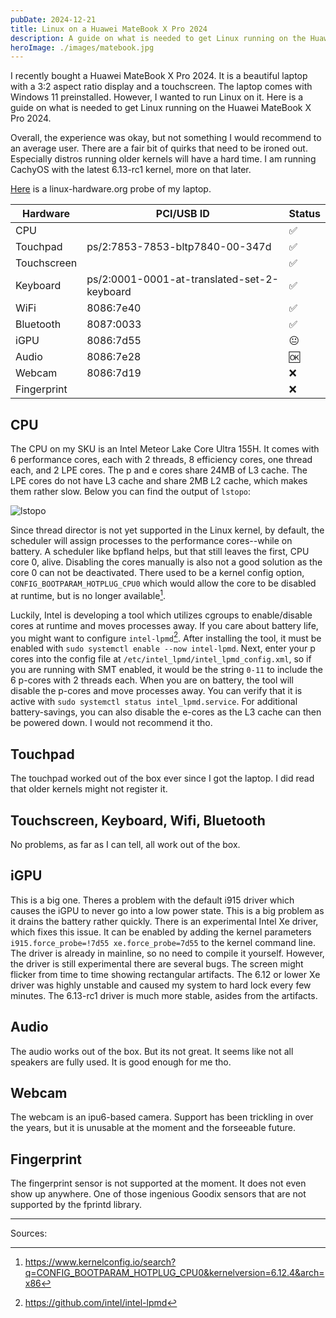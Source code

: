 ```yaml
---
pubDate: 2024-12-21
title: Linux on a Huawei MateBook X Pro 2024
description: A guide on what is needed to get Linux running on the Huawei MateBook X Pro 2024.
heroImage: ./images/matebook.jpg
---
```


I recently bought a Huawei MateBook X Pro 2024. It is a beautiful laptop with a 3:2 aspect ratio display and a touchscreen. The laptop comes with Windows 11 preinstalled. However, I wanted to run Linux on it. Here is a guide on what is needed to get Linux running on the Huawei MateBook X Pro 2024.

Overall, the experience was okay, but not something I would recommend to an average user. There are a fair bit of quirks that need to be ironed out. Especially distros running older kernels will have a hard time. I am running CachyOS with the latest 6.13-rc1 kernel, more on that later.

[Here](https://linux-hardware.org/?probe=b6dcf78af5) is a linux-hardware.org probe of my laptop.

| Hardware    | PCI/USB ID                                  | Status             |
| ----------- | ------------------------------------------- | ------------------ |
| CPU         |                                             | :white_check_mark: |
| Touchpad    | ps/2:7853-7853-bltp7840-00-347d             | :white_check_mark: |
| Touchscreen |                                             | :white_check_mark: |
| Keyboard    | ps/2:0001-0001-at-translated-set-2-keyboard | :white_check_mark: |
| WiFi        | 8086:7e40                                   | :white_check_mark: |
| Bluetooth   | 8087:0033                                   | :white_check_mark: |
| iGPU        | 8086:7d55                                   | :neutral_face:     |
| Audio       | 8086:7e28                                   | :ok:               |
| Webcam      | 8086:7d19                                   | :x:                |
| Fingerprint |                                             | :x:                |

## CPU

The CPU on my SKU is an Intel Meteor Lake Core Ultra 155H. It comes with 6 performance cores, each with 2 threads, 8 efficiency cores, one thread each, and 2 LPE cores. The p and e cores share 24MB of L3 cache. The LPE cores do not have L3 cache and share 2MB L2 cache, which makes them rather slow. Below you can find the output of `lstopo`:

![lstopo](../../assets/lstopo-matebook.png)

Since thread director is not yet supported in the Linux kernel, by default, the scheduler will assign processes to the performance cores--while on battery. A scheduler like bpfland helps, but that still leaves the first, CPU core 0, alive. Disabling the cores manually is also not a good solution as the core 0 can not be deactivated. There used to be a kernel config option, `CONFIG_BOOTPARAM_HOTPLUG_CPU0` which would allow the core to be disabled at runtime, but is no longer available[^1].

Luckily, Intel is developing a tool which utilizes cgroups to enable/disable cores at runtime and moves processes away. If you care about battery life, you might want to configure `intel-lpmd`[^2].
After installing the tool, it must be enabled with `sudo systemctl enable --now intel-lpmd`. Next, enter your p cores into the config file at `/etc/intel_lpmd/intel_lpmd_config.xml`, so if you are running with SMT enabled, it would be the string `0-11` to include the 6 p-cores with 2 threads each. When you are on battery, the tool will disable the p-cores and move processes away. You can verify that it is active with `sudo systemctl status intel_lpmd.service`. For additional battery-savings, you can also disable the e-cores as the L3 cache can then be powered down. I would not recommend it tho.

## Touchpad

The touchpad worked out of the box ever since I got the laptop. I did read that older kernels might not register it.

## Touchscreen, Keyboard, Wifi, Bluetooth

No problems, as far as I can tell, all work out of the box.

## iGPU

This is a big one. Theres a problem with the default i915 driver which causes the iGPU to never go into a low power state. This is a big problem as it drains the battery rather quickly. There is an experimental Intel Xe driver, which fixes this issue. It can be enabled by adding the kernel parameters `i915.force_probe=!7d55 xe.force_probe=7d55` to the kernel command line. The driver is already in mainline, so no need to compile it yourself. However, the driver is still experimental there are several bugs. The screen might flicker from time to time showing rectangular artifacts. The 6.12 or lower Xe driver was highly unstable and caused my system to hard lock every few minutes. The 6.13-rc1 driver is much more stable, asides from the artifacts.

## Audio

The audio works out of the box. But its not great. It seems like not all speakers are fully used. It is good enough for me tho.

## Webcam

The webcam is an ipu6-based camera. Support has been trickling in over the years, but it is unusable at the moment and the forseeable future.

## Fingerprint

The fingerprint sensor is not supported at the moment. It does not even show up anywhere. One of those ingenious Goodix sensors that are not supported by the fprintd library.


---

Sources:

[^1]: https://www.kernelconfig.io/search?q=CONFIG_BOOTPARAM_HOTPLUG_CPU0&kernelversion=6.12.4&arch=x86
[^2]: https://github.com/intel/intel-lpmd

